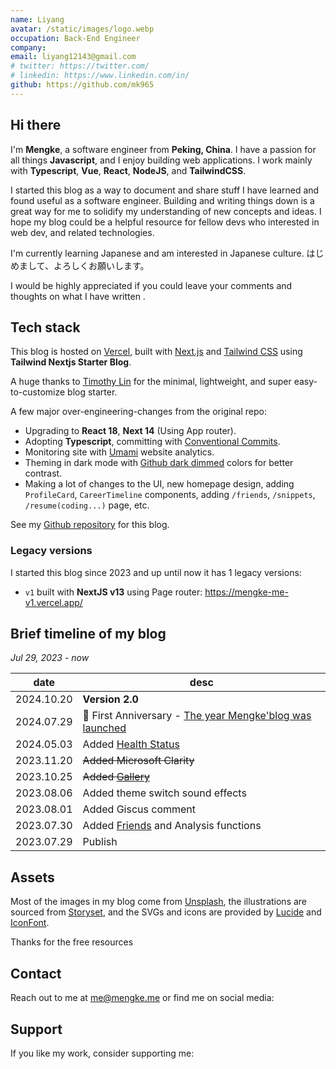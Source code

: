 ```yaml
---
name: Liyang
avatar: /static/images/logo.webp
occupation: Back-End Engineer
company:
email: liyang12143@gmail.com
# twitter: https://twitter.com/
# linkedin: https://www.linkedin.com/in/
github: https://github.com/mk965
---
```


## Hi there <Twemoji emoji="waving-hand" />

I'm **Mengke**, a software engineer from **Peking, China**. I have a passion for all things **Javascript**, and I enjoy building web applications. I work mainly with **Typescript**, **Vue**, **React**, **NodeJS**, and **TailwindCSS**.

I started this blog as a way to document and share stuff I have learned and found useful as a software engineer. Building and writing things down is a great way for me to solidify my understanding of new concepts and ideas. I hope my blog could be a helpful resource for fellow devs who interested in web dev, and related technologies.

I'm currently learning Japanese and am interested in Japanese culture.
はじめまして、よろしくお願いします。

I would be highly appreciated if you could leave your comments and thoughts on what I have written <Twemoji emoji="clinking-beer-mugs" />.

## Tech stack

This blog is hosted on [Vercel](https://vercel.com/), built with [Next.js](https://nextjs.org/) and [Tailwind CSS](https://tailwindcss.com/) using **Tailwind Nextjs Starter Blog**.

A huge thanks to [Timothy Lin](https://twitter.com/timlrxx) for the minimal, lightweight, and super easy-to-customize blog starter.

A few major over-engineering-changes from the original repo:

- <Twemoji emoji="atom-symbol" /> Upgrading to **React 18**, **Next 14** (Using App router).
- <Twemoji emoji="party-popper" /> Adopting **Typescript**, committing with [Conventional
  Commits](https://www.conventionalcommits.org/).
- <Twemoji emoji="bar-chart" /> Monitoring site with [Umami](https://umami.is/) website analytics.
- <Twemoji emoji="eyes" /> Theming in dark mode with [Github dark
  dimmed](https://github.blog/changelog/2021-04-14-dark-and-dimmed-themes-are-now-generally-available/)
  colors for better contrast.
- <Twemoji emoji="man-technologist" /> Making a lot of changes to the UI, new homepage design,
  adding `ProfileCard`, `CareerTimeline` components, adding `/friends`, `/snippets`,
  `/resume(coding...)` page, etc.

See my [Github repository](https://github.com/mk965/mengke.me) for this blog.

### Legacy versions

I started this blog since 2023 and up until now it has 1 legacy versions:

- `v1` built with **NextJS v13** using Page router: https://mengke-me-v1.vercel.app/

## Brief timeline of my blog

_Jul 29, 2023 - now_

| date       | desc                                                                                   |
| ---------- | -------------------------------------------------------------------------------------- |
| 2024.10.20 | <Twemoji emoji="fireworks" /> **Version 2.0**                                          |
| 2024.07.29 | 🎉 First Anniversary - [The year Mengke'blog was launched](/blog/202407/Blog_Timeline) |
| 2024.05.03 | Added [Health Status](/status/health)                                                  |
| 2023.11.20 | ~~Added Microsoft Clarity~~                                                            |
| 2023.10.25 | ~~Added [Gallery](/gallery)~~                                                          |
| 2023.08.06 | Added theme switch sound effects                                                       |
| 2023.08.01 | Added Giscus comment                                                                   |
| 2023.07.30 | Added [Friends](/friends) and Analysis functions                                       |
| 2023.07.29 | Publish                                                                                |

## Assets

Most of the images in my blog come from [Unsplash](https://unsplash.com/), the illustrations are sourced from [Storyset](https://storyset.com/), and the SVGs and icons are provided by [Lucide](https://lucide.dev/icons/) and [IconFont](https://www.iconfont.cn/).

Thanks for the free resources <Twemoji emoji="folded-hands" />

## Contact

Reach out to me at me@mengke.me or find me on social media:

<SocialAccounts />

## Support

If you like my work, consider supporting me:

<SupportMe />
